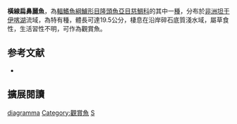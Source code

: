 {{Speciesbox
| name = 橫線扁鼻麗魚
| status = LC
| status_system = IUCN3.1
| image = Simochromis diagramma - Karlsruhe Zoo 01.jpg
| image_width = 240px
| genus = Simochromis
| species = diagramma
| authority = [[Günther|Günther]], 1894
| synonyms = *''Chromis diagramma''<br /><small>Günther, 1894</small>
*''Tilapia adolfi''<br /><small>Steindachner, 1909</small>
}}

'''橫線扁鼻麗魚'''，為[[輻鰭魚綱|輻鰭魚綱]][[鱸形目|鱸形目]][[隆頭魚亞目|隆頭魚亞目]][[慈鯛科|慈鯛科]]的其中一[[種|種]]，分布於[[非洲|非洲]][[坦干伊喀湖|坦干伊喀湖]]流域，為特有種，體長可達19.5公分，棲息在沿岸碎石底質淺水域，屬草食性，生活習性不明，可作為觀賞魚。
==参考文献==
*{{FishBase_species|genus=Simochromis|species=diagramma|year=2013|month=5}}

== 擴展閱讀 ==
{{refbegin}}
{{wikispecies-inline|Simochromis diagramma|橫線扁鼻麗魚}}
{{refend}}
{{Taxonbar|from=Q3318824}}

[[Category:扁鼻麗魚屬|diagramma]]
[[Category:觀賞魚|Category:觀賞魚]]
[[Category:1894年描述的鱼类|S]]


{{鱸形目小作品}}
